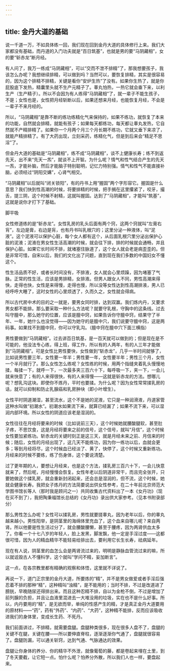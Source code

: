```yaml
---
---
---
```

title: 金丹大道的基础
---



说一千道一万，不如具体练一回，我们现在回到金丹大道的具体修行上来。我们大家都没有基础，而丹道的入门功夫就是“百日筑基”，也就是男的要“马阴藏相”，女的要“斩赤龙”断月经。

有人问了，我万一练成“马阴藏相”，可以“交而不泄不排精”了，那我想要孩子，我该怎么办呢？我想继续排精，可以做到吗？当然可以，要恢复排精，其实是很容易的，因为这个排精不排精，关键是看你“安炉生热”了没有。如果你生热了，就是你屁股底下发热，精囊里头就不生产元精子了。睾丸怕热，一热它就会垂下来，以利生产（生产精子）。所以不会因为有人练得“马阴藏相”了，就一辈子不能生孩子，不是；女性也是，女性把月经斩断以后，如果还想来月经，也能恢复月经，不会是一辈子不来月经的。

所以，“马阴藏相”是靠不断的练功练精化气来保持的，如果不练功，就恢复了本来的功能，自然就会排精，就能有孩子；如果每天都练功，每天都让睾丸发热，它自然就不产精排精了。如果你一个月两个月三个月长期不练功，它就又垂下来凉了，就能产精排精了。有了大药出现，立刻采药，练精化气，但是到后来会“精足不思淫”了。

但金丹大道的基础是“马阴藏相”，练不成“马阴藏相”，谈不上健康长寿；练不到返先天，出不来“先天一炁”，就谈不上开智。为什么呢？情气和性气结合产生的先天一炁，才能补脑，然后才能脑子特别聪明，记忆力特别强。情气和性气不能直接补脑，必须经过“阴阳交媾”，心肾气相交。

“马阴藏相”以后就叫“闭关锁阳”，有的丹书上用“握固”两个字形容它。握固是什么意思？我们快到性高潮的时候，将要排精的时候，把手搁在这里攥紧了，咬牙，撮舌，提三阴，这个时候不射精，这就叫握固。达到了“马阴藏相”，才能叫“筑基”，这就是说你才打下了基础。



脚平吸

女性修道练的是“斩赤龙”。女性乳房的乳头后面有两个窍，这两个窍就叫“左膏右肓”，左边是膏，右边是肓，也有丹书叫乳根穴的；这里分泌一种液体，叫“泥液”。这个泥液可以保护心脏，每个女人都有这个，从后面乳根穴里分泌出保护心脏的泥液；泥液在男女性生活高潮的时候，就会往下排，排的时候就会通畅，并且保护心脏。如果它长时间不排，就堵塞住脉道了，这个女人就会老是病歪歪的。但是非常可惜，自宋以后，我们的文化出了问题，直到现在我们多数的中国妇女不懂这个。

性生活品质不好，或者长时间没有，不排液，女人就会心里烦躁，因为堵塞了气脉。正常的性生活，应该是男排精，女排液。但男人跟女人不同，男性高潮来得快，走得也快，女性是来得慢，走得也慢，所以没等女性达到性高潮排液，男人已经呼呼大睡了，这时女性的心里烦透了，久而久之，女性就会得病。

所以古代房中术的目的之一就是，要男女同时排，达到双赢。我们炼内丹，又要求男女都不能排。那么要采取一种什么方法呢？就要守乳根，守胸中的这条线。过去叫守膻中，那么她守的位置，应该是膻中窍，如果告诉你守膻中窍，结果守了半年、一年，她什么也没觉得——因为她守的是膻中穴，我们说要守膻中窍，这是两码事。如果找不到膻中窍，你可以守乳沟。（膻中窍在膻中穴下面三横指）

男性要做到“马阴藏相”。过去讲百日筑基，是一百天就可以做到的；但是现在是不可能的，他没法专心练，得上班，得工作，所以有的人两年，有的人三年才能做到“马阴藏相”。可是女性比男性要快，女性做到“斩赤龙”，几乎一半时间就够了，比如说男性要三年，女性要一年半；男性要一年，女性要半年；男性三个月，女性一个半月就行了。那么女性怎么练呢？女性练的时候，用两个指缝夹着乳头慢慢地揉，每揉一下，就呼一下，一次最多夹三百六十下，每呼吸一下，夹一下，一会儿就来快意了；有的人来得很快，有的人来得慢——这就是斩赤龙的方法。想哪儿呢？想乳沟这块。即使你不炼丹，平时也要揉。为什么呢？因为女性常常揉乳房的话，就可以抑制和防止乳腺癌和乳房肿块（即小叶增生）。

女性平时阴道潮湿，甚至流水，这个不是她的泥液，它只是一种润滑液，丹道家管这种水叫做“初潮水”。初潮水如果流下来，就算已经漏了；如果不流下来，可以湿润内部环境。所以女性的阴道应该老是湿润的。

女性往往在月经将要来的时候（比如说前三天），这个时候她就腰酸腿软，甚至肚子疼，不思饮食，这是月经将要来之前的信号，这个信号，就叫“月信”，这个时候女性要加紧练功。斩赤龙的关键时刻正是这三天，就是月经未来之前、月信来的时候；随后，女性的月经出现了，这几天不能练功，因为你一练功以后，血就会更多；等到月经将尽，这个时候血已经淡了、黄了，快停了，这个时候又重新练功。月经来的时候不要练，练了伤身体，这个要说清楚。

过了更年期的人，要想让月经来，也是这个方法，揉乳房三百六十下，一会儿快意就来了，然后呢，月经慢慢会恢复。女性年老以后阴道非常干，而且完全张开，只要她做这个揉乳房，就会重新封闭起来，还会总是湿润的，但不流，这个时候，她就会健康长寿。我把女子炼丹的方法简要说出供女性参考，在二十年前北京师范大学图书馆长等人（那时我是顾问之一）共同收集古代资料出了一本《女丹功》（现在买不到了），我把陶秉福馆长总结的《女丹功》录出供大家参考。（见本书附录部分）

那么男性怎么办呢？女性可以揉乳房，男性就要搓睾丸，因为老年以后，你的睾丸越来越小。男性阳举，是阴茎里的海绵体里充血了，这个血来自哪儿呢？来自两肾。所以他要是性生活过分了，就会腰酸腰懒，甚至于腰疼，因为两肾供血太多了。你看一个十七八岁的年轻人，脸上发黑，脚发飘，他一定是手淫过度——这都很可惜，因为人的精血精华不能轻易给排出去，要利用它长生长寿，祛病延年。

现在有人说，阴茎里的血怎么会是两肾流过来的，明明是静脉血管流过来的嘛，所以就诋毁古人不懂科学，这个就叫“学问不精，妄加断言”。

这一点，在各宗教里都有精确的观察和体悟，这里就不详说了。

再说一下，道门正宗里的金丹大道，所要炼的“精”，并不是男女做爱或者手淫后强忍着不排的那种“精”，这种精叫“浊精”，是不能用的；当时不排，不过是改道进了膀胱，早晚随尿还得排出来。而且这种忍精不排，自以为金枪不倒，不过是增加了前列腺的负担，并且让血液里混进去一大堆没用的垃圾，实在也不是什么好事。所以，内丹要用的“精”，是无欲而举，单纯的性感产生的精，才是真正金丹大道要用的原材料——“药”，药有“外药”、“内药”、“大药”，这种精不能排，反而应该吸收进我们的身体里，变成长生药、不死丹。

我们前面讲过，不排精，就需要盘腿。盘腿种类很多，现在很多人盘不了，盘腿的关键不在腿，关键在腰——所以要伸直脊柱，逐渐逐渐你气通了，盘腿就很容易了。盘腿防漏，可以通关斩窍，达到气通、气脉通达的效果。

盘腿让你身体的养分、你的精华不外泄，就像葡萄的藤，都是卷起来埋在土里，到了冬天要截，让它短一点。怕什么呢？怕养分外散，所以我们人也一样，要盘起来。